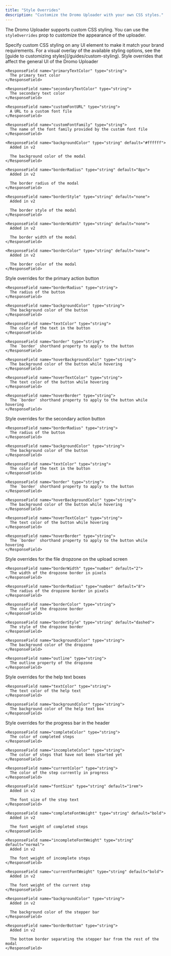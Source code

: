 ```yaml
---
title: "Style Overrides"
description: "Customize the Dromo Uploader with your own CSS styles."
---
```


The Dromo Uploader supports custom CSS styling. You can use the `styleOverrides` prop to customize the appearance of the uploader.

<ResponseField name="styleOverrides" type="object" default="{}">
  Specify custom CSS styling on any UI element to make it match your brand requirements.

  <Info>
    For a visual overlay of the available styling options, see the [guide to customizing styles](/guides/custom-styling).
  </Info>

  <ResponseField name="global" type="object" default="{}">
    Style overrides that affect the general UI of the Dromo Uploader

    <ResponseField name="primaryTextColor" type="string">
      The primary text color
    </ResponseField>

    <ResponseField name="secondaryTextColor" type="string">
      The secondary text color
    </ResponseField>

    <ResponseField name="customFontURL" type="string">
      A URL to a custom font file
    </ResponseField>

    <ResponseField name="customFontFamily" type="string">
      The name of the font family provided by the custom font file
    </ResponseField>

    <ResponseField name="backgroundColor" type="string" default="#ffffff">
      Added in v2

      The background color of the modal
    </ResponseField>

    <ResponseField name="borderRadius" type="string" default="8px">
      Added in v2

      The border radius of the modal
    </ResponseField>

    <ResponseField name="borderStyle" type="string" default="none">
      Added in v2

      The border style of the modal
    </ResponseField>

    <ResponseField name="borderWidth" type="string" default="none">
      Added in v2

      The border width of the modal
    </ResponseField>

    <ResponseField name="borderColor" type="string" default="none">
      Added in v2

      The border color of the modal
    </ResponseField>
  </ResponseField>

  <ResponseField name="primaryButton" type="object" default="{}">
    Style overrides for the primary action button

    <ResponseField name="borderRadius" type="string">
      The radius of the button
    </ResponseField>

    <ResponseField name="backgroundColor" type="string">
      The background color of the button
    </ResponseField>

    <ResponseField name="textColor" type="string">
      The color of the text in the button
    </ResponseField>

    <ResponseField name="border" type="string">
      The `border` shorthand property to apply to the button
    </ResponseField>

    <ResponseField name="hoverBackgroundColor" type="string">
      The background color of the button while hovering
    </ResponseField>

    <ResponseField name="hoverTextColor" type="string">
      The text color of the button while hovering
    </ResponseField>

    <ResponseField name="hoverBorder" type="string">
      The `border` shorthand property to apply to the button while hovering
    </ResponseField>
  </ResponseField>

  <ResponseField name="secondaryButton" type="object" default="{}">
    Style overrides for the secondary action button

    <ResponseField name="borderRadius" type="string">
      The radius of the button
    </ResponseField>

    <ResponseField name="backgroundColor" type="string">
      The background color of the button
    </ResponseField>

    <ResponseField name="textColor" type="string">
      The color of the text in the button
    </ResponseField>

    <ResponseField name="border" type="string">
      The `border` shorthand property to apply to the button
    </ResponseField>

    <ResponseField name="hoverBackgroundColor" type="string">
      The background color of the button while hovering
    </ResponseField>

    <ResponseField name="hoverTextColor" type="string">
      The text color of the button while hovering
    </ResponseField>

    <ResponseField name="hoverBorder" type="string">
      The `border` shorthand property to apply to the button while hovering
    </ResponseField>
  </ResponseField>

  <ResponseField name="dropzone" type="object" default="{}">
    Style overrides for the file dropzone on the upload screen

    <ResponseField name="borderWidth" type="number" default="2">
      The width of the dropzone border in pixels
    </ResponseField>

    <ResponseField name="borderRadius" type="number" default="8">
      The radius of the dropzone border in pixels
    </ResponseField>

    <ResponseField name="borderColor" type="string">
      The color of the dropzone border
    </ResponseField>

    <ResponseField name="borderStyle" type="string" default="dashed">
      The style of the dropzone border
    </ResponseField>

    <ResponseField name="backgroundColor" type="string">
      The background color of the dropzone
    </ResponseField>

    <ResponseField name="outline" type="string">
      The outline property of the dropzone
    </ResponseField>
  </ResponseField>

  <ResponseField name="helpText" type="object" default="{}">
    Style overrides for the help text boxes

    <ResponseField name="textColor" type="string">
      The text color of the help text
    </ResponseField>

    <ResponseField name="backgroundColor" type="string">
      The background color of the help text box
    </ResponseField>
  </ResponseField>

  <ResponseField name="stepperBar" type="object" default="{}">
    Style overrides for the progress bar in the header

    <ResponseField name="completeColor" type="string">
      The color of completed steps
    </ResponseField>

    <ResponseField name="incompleteColor" type="string">
      The color of steps that have not been started yet
    </ResponseField>

    <ResponseField name="currentColor" type="string">
      The color of the step currently in progress
    </ResponseField>

    <ResponseField name="fontSize" type="string" default="1rem">
      Added in v2

      The font size of the step text
    </ResponseField>

    <ResponseField name="completeFontWeight" type="string" default="bold">
      Added in v2

      The font weight of completed steps
    </ResponseField>

    <ResponseField name="incompleteFontWeight" type="string" default="normal">
      Added in v2

      The font weight of incomplete steps
    </ResponseField>

    <ResponseField name="currentFontWeight" type="string" default="bold">
      Added in v2

      The font weight of the current step
    </ResponseField>

    <ResponseField name="backgroundColor" type="string">
      Added in v2

      The background color of the stepper bar
    </ResponseField>

    <ResponseField name="borderBottom" type="string">
      Added in v2

      The bottom border separating the stepper bar from the rest of the modal
    </ResponseField>
  </ResponseField>
</ResponseField>
